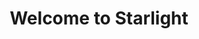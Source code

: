 ---
title: Welcome to Starlight
description: Get started building your docs site with Starlight.
template: splash
hero:
  tagline: Congrats on setting up a new Starlight project!
  image:
    file: ../../assets/houston.webp
  actions:
    - text: Guide
      link: /guides/gettingstarted/
      icon: right-arrow
    - text: Get it
      link: https://www.curseforge.com/
      icon: external
      variant: minimal
---